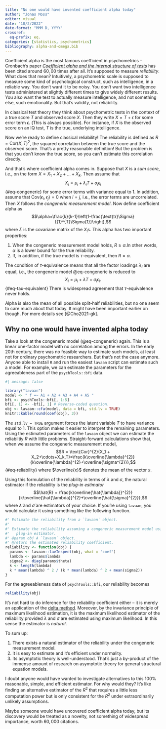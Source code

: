 ```yaml
---
title: "No one would have invented coefficient alpha today"
author: "Jonas Moss"
editor: visual
date: "10/2/2022"
date-format: "MMM D, YYYY"
crossref:
  eq-prefix: eq.
categories: [statistics, psychometrics]
bibliography: alpha-and-omega.bib
---
```


Coefficient alpha is the most famous coefficient in psychometrics -- Cronbach's paper *[Coefficient alpha and the internal structure of tests](https://scholar.google.no/scholar?hl=en&as_sdt=0%2C5&q=Coefficient+alpha+and+the+internal+structure+of+tests&btnG=)* has been cited around $60,00$ times after all. It's supposed to measure *reliability*. What does that mean? Intuitively, a psychometric scale is supposed to measure some kind of psychological construct, such as intelligence, in a reliable way. You don't want it to be noisy. You don't want two intelligence tests administered at slightly different times to give widely different results. You also want the test to actually measure intelligence, and not something else, such emotionality. But that's validity, not reliability.

In classical test theory they think about psychometric tests in the context of a true score $T$ and observed score $X$. Then they write $X = T +\epsilon$ for some error term $\epsilon$. (This is always possible). For instance, if $X$ is the observed score on an IQ test, $T$ is the true, underlying intelligence.

Now we're ready to define classical reliability! The reliability is defined as $R=\text{Cor}(X, T)^2$, the squared correlation between the true score and the observed score. That's a pretty reasonable definition! But the problem is that you don't know the true score, so you can't estimate this correlation directly.

And that's where coefficient alpha comes in. Suppose that $X$ is a *sum score*, i.e., on the form $X = X_1 + X_2 + \ldots + X_k$. Then assume that $$X_i = \mu_i + \lambda_i T + \sigma_i \epsilon_i$$ {#eq-congeneric} for some error terms with variance equal to $1$. In addition, assume that $\text{Cov}(\epsilon_i, \epsilon_j) = 0$ when $i = j$, i.e., the error terms are uncorrelated. Then $X$ follows the *congeneric measurement model*. Now define coefficient alpha as $$\alpha=\frac{k}{k-1}\left(1-\frac{\text{tr}\Sigma}{{1}^{T}\Sigma{1}}\right),$$ where $\Sigma$ is the covariane matrix of the $X_i$s. This alpha has two important properties:

1.  When the congeneric measurement model holds, $R\geq \alpha$.In other words, $\alpha$ is a lower bound for the true reliability.
2.  If, in addition, if the true model is $\tau$-equivalent, then $R = \alpha$.

The condition of $\tau$-equivalence means that all the factor loadings $\lambda_i$ are equal, i.e., the congeneric model @eq-congeneric is reduced to $$X_i = \mu_i + \lambda T + \sigma_i \epsilon_i.$$ {#eq-tau-equivalent} There is widespread agreement that $\tau$-equivalence never holds.

Alpha is also the mean of all possible split-half reliabilities, but no one seem to care much about that today. It might have been important earlier on though. For more details see [@Cho2021-gk].

## Why no one would have invented alpha today

Take a look at the congeneric model (@eq-congeneric) again. This is a linear one-factor model with no correlation among the errors. In the early 20th century, there was no feasible way to estimate such models, at least not for ordinary psychometric researchers. But that's not the case anymore. Anyone able to install `R` and run the easiest `lavaan` script can estimate such a model. For example, we can estimate the parameters for the agreeableness part of the `psychTools::bfi` data.

```r
#| message: false

library("lavaan")
model <- " f =~ A1 + A2 + A3 + A4 + A5 "
bfi <- psychTools::bfi[, 1:5]
bfi[, 1] <- -bfi[, 1] # Reverse-coded question.
obj <- lavaan::cfa(model, data = bfi, std.lv = TRUE)
knitr::kable(round(coef(obj), 3))
```

The `std.lv = TRUE` argument forces the latent variable $T$ to have variance equal to $1$. This option makes it easier to interpret the remaining parameters. Using the estimated parameters of the `lavaan` object we can estimate the reliabiltiy $R$ with little problems. Straight-forward calculations show that, when we assume the congeneric measurement model, $$R = \text{Cor}^{2}(X_1 + X_2+\cdots+X_k,T)=\frac{k\overline{\lambda}^{2}}{k\overline{\lambda}^{2}+\overline{\sigma^{2}}},$$ {#eq-reliability} where $\overline{x}$ denotes the mean of the vector $x$.

Using this formulation of the reliability in terms of $\lambda$ and $\sigma$, the natural estimator if the reliability is the *plug-in estimator* $$\hat{R} = \frac{k\overline{\hat{\lambda}}^{2}}{k\overline{\hat{\lambda}}^{2}+\overline{\hat{\sigma}^{2}}},$$ where $\hat{\lambda}$ and $\hat{\sigma}$ are estimators of your choice. If you're using `lavaan`, you would calculate it using something like the following function.

```r
#' Estimate the reliability from a `lavaan` object.
#' 
#' Estimate the reliability assuming a congeneric measurement model using the
#'   plug-in estimator.
#' @param obj A `lavaan` object.
#' @return The estimated reliability coefficient.
reliability <- function(obj) {
  params <- lavaan::lavInspect(obj, what = "coef")
  lambda <- params$lambda
  sigma2 <- diag(params$theta)
  k <- length(lambda)
  k * mean(lambda) ^ 2 / (k * mean(lambda) ^ 2 + mean(sigma2))
}
```

For the agreeableness data of `psychTools::bfi`, our reliability becomes

```r
reliability(obj)
```

It's not hard to do inference for the reliability coefficient either -- it is merely an application of the [delta method](https://en.wikipedia.org/wiki/Delta_method). Moreover, by the invariance principle of maximum likelihood estimation, it is the maximum likelihood estimator of the reliability provided $\lambda$ and $\sigma$ are estimated using maximum likelihood. In this sense the estimator is *natural*.

To sum up:

1.  There exists a natural estimator of the reliability under the congeneric measurement model.
2.  It is easy to estimate and it's efficient under normality.
3.  Its asymptotic theory is well-understood. That's just a by-product of the immense amount of research on asymptotic theory for general structural equation models.

I doubt anyone would have wanted to investigate alternatives to this 100% reasonable, simple, and efficient estimator. For why would they? It's like finding an alternative estimator of the $R^2$ that requires a little less computation power but is only consistent for the $R^2$ under extraordinarily unlikely assumptions.

Maybe someone would have uncovered coefficient alpha today, but its discovery would be treated as a novelty, not something of widespread importance, worth $60,000$ citations.

